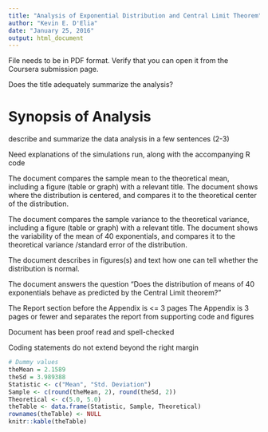 ```yaml
---
title: "Analysis of Exponential Distribution and Central Limit Theorem"
author: "Kevin E. D'Elia"
date: "January 25, 2016"
output: html_document
---
```


File needs to be in PDF format.
Verify that you can open it from the Coursera submission page.

Does the title adequately summarize the analysis?

# Synopsis of Analysis
describe and summarize the data analysis in a few sentences (2-3)


Need explanations of the simulations run, along with the accompanying R code

The document compares the sample mean to the theoretical mean, including a figure (table or graph) with a relevant title.  The document shows where the distribution is centered, and compares it to the theoretical center of the distribution.

The document compares the sample variance to the theoretical variance, including a figure (table or graph) with a relevant title.  The document shows the variability of the mean of 40 exponentials, and compares it to the theoretical variance /standard error of the distribution.

The document describes in figures(s) and text how one can tell whether the distribution is normal.

The document answers the question "Does the distribution of means of 40 exponentials behave as predicted by the Central Limit theorem?"

The Report section before the Appendix is <= 3 pages
The Appendix is 3 pages or fewer and separates the report from supporting code and figures

Document has been proof read and spell-checked

Coding statements do not extend beyond the right margin

```r
# Dummy values
theMean = 2.1589
theSd = 3.989388
Statistic <- c("Mean", "Std. Deviation")
Sample <- c(round(theMean, 2), round(theSd, 2))
Theoretical <- c(5.0, 5.0)
theTable <- data.frame(Statistic, Sample, Theoretical)
rownames(theTable) <- NULL
knitr::kable(theTable)
```
